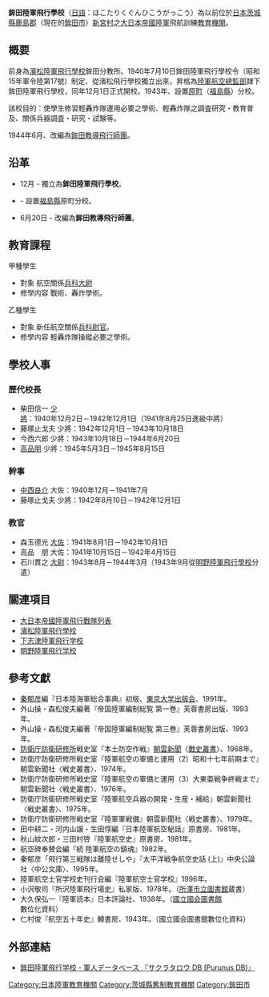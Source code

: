 '''鉾田陸軍飛行學校'''（[[日語|日語]]：ほこたりくぐんひこうがっこう）為以前位於[[日本|日本]][[茨城縣|茨城縣]][[鹿島郡_(茨城縣)|鹿島郡]]（現在的[[鉾田市|鉾田市]]）[[新宮村_(茨城県)|新宮村]]之[[大日本帝國陸軍|大日本帝國陸軍]]飛航訓練[[军校|教育機関]]。

== 概要 ==
前身為[[濱松陸軍飛行學校|濱松陸軍飛行學校]]鉾田分教所。1940年7月10日鉾田陸軍飛行學校令（昭和15年軍令陸第17號）制定、從濱松飛行學校獨立出來，昇格為[[陸軍航空總監部|陸軍航空總監部]]隷下鉾田陸軍飛行學校，同年12月1日正式開校。1943年、設置[[原町市|原町]]（[[福島縣|福島縣]]）分校。

該校目的：使學生修習輕轟炸隊運用必要之學術、輕轟炸隊之調査研究・教育普及、關係兵器調査・研究・試験等。

1944年6月、改編為[[鉾田教導飛行師團|鉾田教導飛行師團]]。

== 沿革 ==
* {{和暦|1940}}12月 - 獨立為'''鉾田陸軍飛行學校'''。
* {{和暦|1943}} - 設置[[福島縣|福島縣]]原町分校。 
* {{和暦|1944}}6月20日 - 改編為'''鉾田教導飛行師團'''。

== 教育課程 ==
; 甲種學生
*對象 航空關係[[兵科|兵科]][[大尉|大尉]]
*修學内容 戰術、轟炸學術。
; 乙種學生
*對象 新任航空關係[[兵科|兵科]][[尉官|尉官]]。
*修學内容 輕轟炸隊操縱必要之學術。

==學校人事==
===歷代校長===
*柴田信一 [[少將|少將]]：1940年12月2日－1942年12月1日（1941年8月25日進級中將）
*藤塚止戈夫 少將：1942年12月1日－1943年10月18日
*今西六郎 少將：1943年10月18日－1944年6月20日
*[[高品朋|高品朋]] 少將：1945年5月3日－1945年8月15日

===幹事===
*[[中西良介|中西良介]] 大佐：1940年12月－1941年7月
*藤塚止戈夫 少將：1942年8月10日－1942年12月1日

===教官===
*森玉德光 [[大佐|大佐]]：1941年8月1日－1942年10月1日
*高品　朋 大佐：1941年10月15日－1942年4月15日
*石川貫之 [[大尉|大尉]]：1943年8月－1944年3月（1943年9月從[[明野陸軍飛行學校|明野陸軍飛行學校]]分遣）

==關連項目==
*[[大日本帝國陸軍飛行戰隊列表|大日本帝國陸軍飛行戰隊列表]]
* [[濱松陸軍飛行學校|濱松陸軍飛行學校]]
* [[下志津陸軍飛行学校|下志津陸軍飛行学校]]
* [[明野陸軍飛行学校|明野陸軍飛行学校]]

==參考文獻==
{{refbegin|2}}
* [[秦郁彦|秦郁彦]]編『日本陸海軍総合事典』初版、[[東京大学出版会|東京大学出版会]]、1991年。
* 外山操・森松俊夫編著『帝国陸軍編制総覧 第一巻』芙蓉書房出版、1993年。
* 外山操・森松俊夫編著『帝国陸軍編制総覧 第三巻』芙蓉書房出版、1993年。
* [[防衛省|防衛庁]][[防衛研究所|防衛研修所]]戦史室『本土防空作戦』[[朝雲新聞|朝雲新聞]]〈[[戰史叢書|戰史叢書]]〉、1968年。
* 防衛庁防衛研修所戦史室『陸軍航空の軍備と運用（2）昭和十七年前期まで』朝雲新聞社〈戦史叢書〉、1974年。
* 防衛庁防衛研修所戦史室『陸軍航空の軍備と運用（3）大東亜戦争終戦まで』朝雲新聞社〈戦史叢書〉、1976年。
* 防衛庁防衛研修所戦史室『陸軍航空兵器の開発・生産・補給』朝雲新聞社〈戦史叢書〉、1975年。
* 防衛庁防衛研修所戦史室『陸軍軍戦備』朝雲新聞社〈戦史叢書〉、1979年。
* 田中耕二・河内山譲・生田惇編『日本陸軍航空秘話』原書房、1981年。
* 秋山紋次郎・三田村啓『陸軍航空史』原書房、1981年。
* 航空碑奉賛会編『続 陸軍航空の鎮魂』1982年。
* 秦郁彦「飛行第三戦隊は離陸せしや」『太平洋戦争航空史話 (上)』中央公論社〈中公文庫〉、1995年。
* 陸軍航空士官学校史刊行会編『陸軍航空士官学校』1996年。
* 小沢敬司『所沢陸軍飛行場史』私家版、1978年。（[[所澤市立圖書館|所澤市立圖書館]]蔵書）
* 大久保弘一『陸軍読本』日本評論社、1938年。（[[國立國会圖書館|國立國会圖書館]]數位化資料）
* 仁村俊『航空五十年史』鱒書房、1943年。（國立國会圖書館數位化資料）
{{refend}}

==外部連結==
*[http://www.purunus.com/index.php/鉾田陸軍飛行学校 鉾田陸軍飛行学校 - 軍人データベース 『サクラタロウ DB (Purunus DB)』]{{dead link|date=2018年4月 |bot=InternetArchiveBot |fix-attempted=yes }} {{ja icon}}

{{舊日本軍校}}
[[Category:日本陸軍教育機關|Category:日本陸軍教育機關]]
[[Category:茨城縣舊制教育機關|Category:茨城縣舊制教育機關]]
[[Category:鉾田市|Category:鉾田市]]